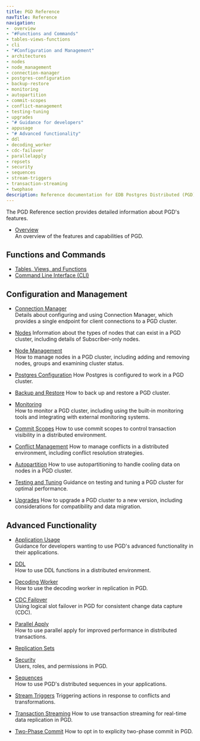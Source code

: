 ```yaml
---
title: PGD Reference
navTitle: Reference
navigation:
-  overview
- "#Functions and Commands"
- tables-views-functions
- cli
- "#Configuration and Management"
- architectures
- nodes
- node_management
- connection-manager
- postgres-configuration
- backup-restore
- monitoring
- autopartition
- commit-scopes
- conflict-management
- testing-tuning
- upgrades
- "# Guidance for developers"
- appusage
- "# Advanced functionality"
- ddl
- decoding_worker
- cdc-failover
- parallelapply
- repsets
- security
- sequences
- stream-triggers
- transaction-streaming
- twophase
description: Reference documentation for EDB Postgres Distributed (PGD) 6.0.
---
```


The PGD Reference section provides detailed information about PGD's features.

* [Overview](/pgd/6/reference/overview)  
  An overview of the features and capabilities of PGD.
  
## Functions and Commands

* [Tables, Views, and Functions](/pgd/6/reference/tables-views-functions)
* [Command Line Interface (CLI)](/pgd/6/reference/cli)

## Configuration and Management

* [Connection Manager](/pgd/6/reference/connection-manager)  
  Details about configuring and using Connection Manager, which provides a single endpoint for client connections to a PGD cluster.

* [Nodes](/pgd/6/reference/nodes)
  Information about the types of nodes that can exist in a PGD cluster, including details of Subscriber-only nodes.

* [Node Management](/pgd/6/reference/node_management)  
  How to manage nodes in a PGD cluster, including adding and removing nodes, groups and examining cluster status.

* [Postgres Configuration](/pgd/6/reference/postgres-configuration)
  How Postgres is configured to work in a PGD cluster.

* [Backup and Restore](/pgd/6/reference/backup-restore)
  How to back up and restore a PGD cluster.

* [Monitoring](/pgd/6/reference/monitoring)  
  How to monitor a PGD cluster, including using the built-in monitoring tools and integrating with external monitoring systems.

* [Commit Scopes](/pgd/6/reference/commit-scopes)
  How to use commit scopes to control transaction visibility in a distributed environment.

* [Conflict Management](/pgd/6/reference/conflict-management)
  How to manage conflicts in a distributed environment, including conflict resolution strategies.

* [Autopartition](/pgd/6/reference/autopartition)
  How to use autopartitioning to handle cooling data on nodes in a PGD cluster.

* [Testing and Tuning](/pgd/6/reference/testing-tuning)
  Guidance on testing and tuning a PGD cluster for optimal performance.

* [Upgrades](/pgd/6/reference/upgrades)
  How to upgrade a PGD cluster to a new version, including considerations for compatibility and data migration.

## Advanced Functionality

* [Application Usage](/pgd/6/reference/appusage)  
  Guidance for developers wanting to use PGD's advanced functionality in their applications.

* [DDL](/pgd/6/reference/ddl)  
  How to use DDL functions in a distributed environment.

* [Decoding Worker](/pgd/6/reference/decoding_worker)  
  How to use the decoding worker in replication in PGD.

* [CDC Failover](/pgd/6/reference/cdc-failover)  
  Using logical slot failover in PGD for consistent change data capture (CDC).

* [Parallel Apply](/pgd/6/reference/parallelapply)  
  How to use parallel apply for improved performance in distributed transactions.

* [Replication Sets](/pgd/6/reference/repsets)

* [Security](/pgd/6/reference/security)  
  Users, roles, and permissions in PGD.

* [Sequences](/pgd/6/reference/sequences)  
  How to use PGD's distributed sequences in your applications.

* [Stream Triggers](/pgd/6/reference/stream-triggers)
  Triggering actions in response to conflicts and transformations.

* [Transaction Streaming](/pgd/6/reference/transaction-streaming)
  How to use transaction streaming for real-time data replication in PGD.

* [Two-Phase Commit](/pgd/6/reference/twophase)
  How to opt in to explicity two-phase commit in PGD.


